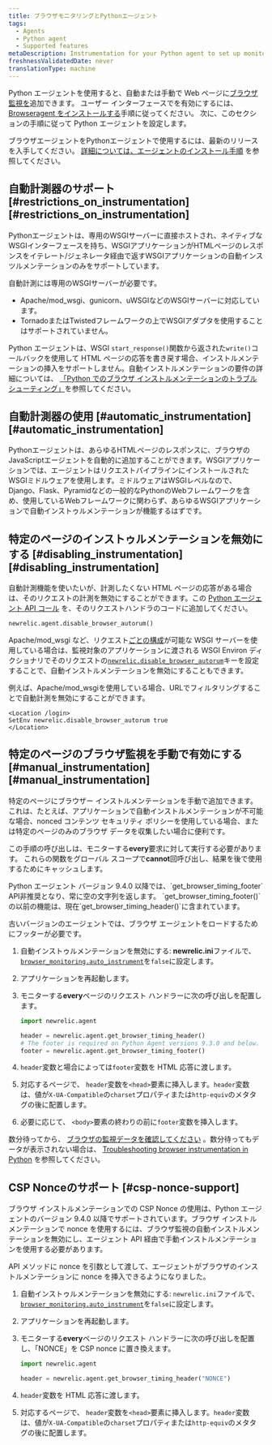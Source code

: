 ```yaml
---
title: ブラウザモニタリングとPythonエージェント
tags:
  - Agents
  - Python agent
  - Supported features
metaDescription: Instrumentation for your Python agent to set up monitoring with browser instrumentation.
freshnessValidatedDate: never
translationType: machine
---
```


Python エージェントを使用すると、自動または手動で Web ページに[ブラウザ監視を](/docs/browser/new-relic-browser/getting-started/introduction-new-relic-browser)追加できます。 ユーザー インターフェースで<InlinePopover type="browser" />を有効にするには、 [Browseragent をインストールする](/docs/browser/new-relic-browser/installation/install-new-relic-browser-agent)手順に従ってください。 次に、このセクションの手順に従って Python エージェントを設定します。

ブラウザエージェントをPythonエージェントで使用するには、最新のリリースを入手してください。 [詳細については、エージェントのインストール手順](/docs/agents/python-agent/installation-and-configuration/python-agent-installation) を参照してください。

## 自動計測器のサポート [#restrictions\_on\_instrumentation][#restrictions_on_instrumentation]

Pythonエージェントは、専用のWSGIサーバーに直接ホストされ、ネイティブなWSGIインターフェースを持ち、WSGIアプリケーションがHTMLページのレスポンスをイテレート/ジェネレータ経由で返すWSGIアプリケーションの自動インスツルメンテーションのみをサポートしています。

自動計測には専用のWSGIサーバーが必要です。

* Apache/mod\_wsgi、gunicorn、uWSGIなどのWSGIサーバーに対応しています。
* TornadoまたはTwistedフレームワークの上でWSGIアダプタを使用することはサポートされていません。

Python エージェントは、WSGI `start_response()`関数から返された`write()`コールバックを使用して HTML ページの応答を書き戻す場合、インストルメンテーションの挿入をサポートしません。自動インストルメンテーションの要件の詳細については、 [「Python でのブラウザ インストルメンテーションのトラブルシューティング」](/docs/agents/python-agent/troubleshooting/troubleshooting-page-load-timing-python)を参照してください。

## 自動計測器の使用 [#automatic\_instrumentation][#automatic_instrumentation]

Pythonエージェントは、あらゆるHTMLページのレスポンスに、ブラウザのJavaScriptエージェントを自動的に追加することができます。WSGIアプリケーションでは、エージェントはリクエストパイプラインにインストールされたWSGIミドルウェアを使用します。ミドルウェアはWSGIレベルなので、Django、Flask、Pyramidなどの一般的なPythonのWebフレームワークを含め、使用しているWebフレームワークに関わらず、あらゆるWSGIアプリケーションで自動インストゥルメンテーションが機能するはずです。

## 特定のページのインストゥルメンテーションを無効にする [#disabling\_instrumentation][#disabling_instrumentation]

自動計測機能を使いたいが、計測したくない HTML ページの応答がある場合は、そのリクエストの計測を無効にすることができます。この [Python エージェント API コール](/docs/agents/python-agent/installation-configuration/python-agent-configuration#disable_browser_autorum) を、そのリクエストハンドラのコードに追加してください。

```py
newrelic.agent.disable_browser_autorum()
```

Apache/mod\_wsgi など、リクエスト[ごとの構成](/docs/agents/python-agent/installation-configuration/python-agent-configuration#per-request-configuration)が可能な WSGI サーバーを使用している場合は、監視対象のアプリケーションに渡される WSGI Environ ディクショナリでそのリクエストの[`newrelic.disable_browser_autorum`](/docs/agents/python-agent/installation-configuration/python-agent-configuration#disable_browser_autorum)キーを設定することで、自動インストルメンテーションを無効にすることもできます。

例えば、Apache/mod\_wsgiを使用している場合、URLでフィルタリングすることで自動計測を無効にすることができます。

```apacheconf
<Location /login>
SetEnv newrelic.disable_browser_autorum true
</Location>
```

## 特定のページのブラウザ監視を手動で有効にする [#manual\_instrumentation][#manual_instrumentation]

特定のページにブラウザー インストルメンテーションを手動で追加できます。これは、たとえば、アプリケーションで自動インストルメンテーションが不可能な場合、nonced コンテンツ セキュリティ ポリシーを使用している場合、または特定のページのみのブラウザ データを収集したい場合に便利です。

この手順の呼び出しは、モニターする<DNT>**every**</DNT>要求に対して実行する必要があります。 これらの関数をグローバル スコープで<DNT>**cannot**</DNT>回呼び出し、結果を後で使用するためにキャッシュします。

<Callout variant="important">
  Python エージェント バージョン 9.4.0 以降では、`get_browser_timing_footer` API非推奨となり、常に空の文字列を返します。 `get_browser_timing_footer()`の以前の機能は、現在`get_browser_timing_header()`に含まれています。

  古いバージョンのエージェントでは、ブラウザ エージェントをロードするためにフッターが必要です。
</Callout>

1. 自動インストゥルメンテーションを無効にする: <DNT>**newrelic.ini**</DNT>ファイルで、 [`browser_monitoring.auto_instrument`](/docs/agents/python-agent/installation-configuration/python-agent-configuration#browser-auto)を`false`に設定します。

2. アプリケーションを再起動します。

3. モニターする<DNT>**every**</DNT>ページのリクエスト ハンドラーに次の呼び出しを配置します。

   ```py
   import newrelic.agent

   header = newrelic.agent.get_browser_timing_header()
   # The footer is required on Python Agent versions 9.3.0 and below.
   footer = newrelic.agent.get_browser_timing_footer()
   ```

4. `header`変数と場合によっては`footer`変数を HTML 応答に渡します。

5. 対応するページで、 `header`変数を`<head>`要素に挿入します。`header`変数は、値が`X-UA-Compatible`の`charset`プロパティまたは`http-equiv`のメタタグの後に配置します。

6. 必要に応じて、 `<body>`要素の終わりの前に`footer`変数を挿入します。

数分待ってから、 [ブラウザの監視データを確認してください](/docs/browser/new-relic-browser/getting-started/browser-overview-website-performance-glance) 。数分待ってもデータが表示されない場合は、 [Troubleshooting browser instrumentation in Python](/docs/agents/python-agent/troubleshooting/troubleshooting-page-load-timing-python) を参照してください。

## CSP Nonceのサポート [#csp-nonce-support]

ブラウザ インストルメンテーションでの CSP Nonce の使用は、Python エージェントのバージョン 9.4.0 以降でサポートされています。ブラウザ インストルメンテーションで nonce を使用するには、ブラウザ監視の自動インストルメンテーションを無効にし、エージェント API 経由で手動インストルメンテーションを使用する必要があります。

API メソッドに nonce を引数として渡して、エージェントがブラウザのインストルメンテーションに nonce を挿入できるようになりました。

1. 自動インストゥルメンテーションを無効にする: `newrelic.ini`ファイルで、 [`browser_monitoring.auto_instrument`](/docs/agents/python-agent/installation-configuration/python-agent-configuration#browser-auto)を`false`に設定します。

2. アプリケーションを再起動します。

3. モニターする<DNT>**every**</DNT>ページのリクエスト ハンドラーに次の呼び出しを配置し、「NONCE」を CSP nonce に置き換えます。

   ```py
   import newrelic.agent

   header = newrelic.agent.get_browser_timing_header("NONCE")
   ```

4. `header`変数を HTML 応答に渡します。

5. 対応するページで、 `header`変数を`<head>`要素に挿入します。`header`変数は、値が`X-UA-Compatible`の`charset`プロパティまたは`http-equiv`のメタタグの後に配置します。